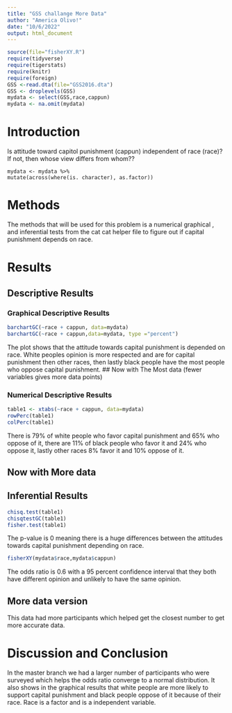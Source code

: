 ```yaml
---
title: "GSS challange More Data"
author: "America Olivo!"
date: "10/6/2022"
output: html_document
---
```








```r
source(file="fisherXY.R")
require(tidyverse)
require(tigerstats)
require(knitr)
require(foreign)
GSS <-read.dta(file="GSS2016.dta")
GSS <- droplevels(GSS)
mydata <- select(GSS,race,cappun)
mydata <- na.omit(mydata)
```

# Introduction

<!--In this section you explain what you are trying to show.  Where did the data come from?  What is the research or other question you are trying to answer?.  If you skimp in this section expect to be marked down in your grade. Paint a picture of the project a couple of paragraphs is expected!-->

Is attitude toward capitol punishment (cappun) independent of race (race)?
If not, then whose view differs from whom??

```{reval=FALSE}
mydata <- mydata %>% 
mutate(across(where(is. character), as.factor))
```
# Methods
<!--Decide on your methods:  use "variable analysis" or other appropriate descriptors.  Make sure to choose at least one graphical method and at least one numerical method. Discuss what data manipulations may be needed for example subsetting or other binning procedures and what sort of graphical displays and inferential tools will be used!-->

The methods that will be used for this problem is a numerical graphical , and inferential tests from the cat cat helper file to figure out if capital punishment depends on race. 

# Results

<!--Divide this section into two sub-sections:  One for your descriptive  results and one for your inferential results.!-->
## Descriptive Results

### Graphical Descriptive Results

<!--Graphical results here.  Make sure to show your code.  Provide appropriate labels for axes, giving units if possible, and provide a good title for the graph, too.  Use the graphical results to describe the patterns if any that exist in the data as focused toward the research question. Bottom line is to explain the features of the graph that are relevant to conforming or departing to what is expected by your null hypothesis !-->

```r
barchartGC(~race + cappun, data=mydata)
barchartGC(~race + cappun,data=mydata, type ="percent")
```
The plot shows that the attitude towards capital punishment is depended on race. White peoples opinion is more respected and are for capital punishment then other races, then lastly black people have the most people who oppose capital punishment. 
## Now with The Most data (fewer variables gives more data points)



### Numerical Descriptive Results

<!--Numerical results go here. Use the numerical results to describe the patterns if any that exist in the data as focused toward the research question!-->

```r
table1 <- xtabs(~race + cappun, data=mydata)
rowPerc(table1)
colPerc(table1)
```

There is 79% of white people who favor capital punishment and 65% who oppose of it, there are 11% of black people who favor it and 24% who oppose it, lastly other races 8% favor it and 10% oppose of it.

## Now with More data



## Inferential Results

<!--State hypothesis clearly.  Make sure your discussion of the inferential test covers all the aspects that the test output produces, such as test statistic, p-value etc.  Make a decision about the null hypothesis, explain the assumptions on which the selected test/procedure was based, and why the chosen procedure satisfys the assumptions and is appropriate to answer the research question!-->

```r
chisq.test(table1)
chisqtestGC(table1)
fisher.test(table1)
```
The p-value is 0 meaning there is a huge differences between the attitudes towards capital punishment depending on race.

```r
fisherXY(mydata$race,mydata$cappun)
```
The odds ratio is 0.6 with a 95 percent confidence interval that they both have different opinion and unlikely to have the same opinion. 


## More data version
This data had more participants which helped get the closest number to get  more accurate data. 

# Discussion and Conclusion

<!--Discussion and conclusion here.  If you found a relationship be sure to consider whether the relationship occurs because one of the variavbles causes the other, or whether they perhasps are related for some other reason.  Watch the chapter 6 videos from the GeorgeTown videos collection.!-->

In the master branch we had a larger number of participants who were surveyed which helps the odds ratio converge to a normal distribution. It also shows in the graphical results that white people are more likely to support capital punishment and black people oppose of it because of their race. Race is a factor and is a independent variable. 

